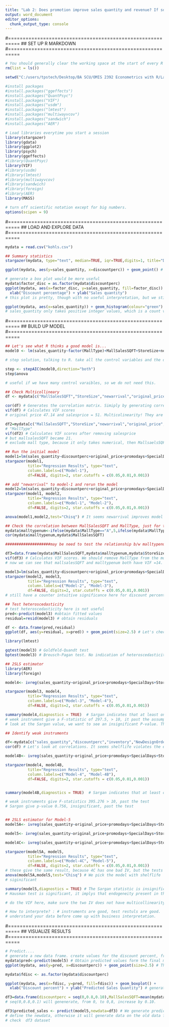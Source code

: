 ```yaml
---
title: "Lab 2: Does promotion improve sales quantity and revenue? If so, by how much?"
output: word_document
editor_options: 
  chunk_output_type: console
---
```

#==========================================================
## SET UP R MARKDOWN
#==========================================================
```r
# You should generally clear the working space at the start of every R session
rm(list = ls())

setwd("C:/users/tpstech/Desktop/BA SCU/OMIS 2392 Econometrics with R/Lab Sessions")

#install packages
#install.packages("ggeffects")
#install.packages("QuantPsyc")
#install.packages("VIF")
#install.packages("usdm")
#install.packages("lmtest")
#install.packages("multiwayvcov")
#install.packages("sandwich")
#install.packages("AER")

# Load libraries everytime you start a session
library(stargazer)
library(gdata)
library(ggplot2)
library(psych) 
library(ggeffects)
#library(QuantPsyc)
library(VIF)
#library(usdm)
#library(lmtest)
#library(multiwayvcov)
#library(sandwich)
#library(foreign)
#library(AER)
library(MASS)

# turn off scientific notation except for big numbers. 
options(scipen = 9)
```
#==========================================================
## LOAD AND EXPLORE DATA
#==========================================================
```r
mydata = read.csv("kohls.csv")

## Summary statistics
stargazer(mydata, type="text", median=TRUE, iqr=TRUE,digits=1, title="Descriptive Statistics")  

ggplot(mydata, aes(y=sales_quantity, x=discountperc)) + geom_point() # we can use the raw variable

# generate a box plot would be more useful 
mydata$factor_disc = as.factor(mydata$discountperc)
ggplot(mydata, aes(x=factor_disc, y=sales_quantity, fill=factor_disc)) + geom_boxplot() + 
  xlab("Discount percentage") + ylab("Sales quantity") 
# this plot is pretty, though with no useful interpretation, but we still include this because this provide additional confidence to prove to your audience. 

ggplot(mydata, aes(x=sales_quantity)) + geom_histogram(colour="green") # we can use the raw variable
# sales_quantity only takes positive integer values, which is a count varaible. but the data is normal distributed, which does not need to take the log transformation. 
```
#==========================================================
## BUILD UP MODEL
#==========================================================
```r
## Let's see what R thinks a good model is...
model0 <- lm(sales_quantity~factor(MallType)+MallSalesSQFT+StoreSize+newarrival+original_price+saleprice+discountperc+promodays+SpecialDays+shelflife+inventory+NewDesignOrders+CompetitorAvgDisc, data=mydata)

# step solution, talking to R. take all the control variables and the dependent variable, and tell me the correlations. R does it by removing a varaible and add it back and generates the chi-square for comparison. The R will give a final model with all the contraol variables that are correlated with the dependent variable. It doesn't mean it is a good model, but it is a clean start. 

step <- stepAIC(model0,direction="both")
step$anova

# useful if we have many control varaibles, so we do not need this. 

## Check Multicollineary
df <- mydata[c("MallSalesSQFT","StoreSize","newarrival","original_price","saleprice","discountperc","promodays","SpecialDays")]

cor(df) # Generates the correlation matrix. Simiply by generating correlation, >0.8 does not mean multicollinearity. They generate concerns, but still need VIF scores.  
vif(df) # Calculates VIF scores
# original price 47.14 and salesprice = 51. Multicolinearity! They are highly correlated. remove one. Remove sales Price. 

df2=mydata[c("MallSalesSQFT","StoreSize","newarrival","original_price","discountperc","promodays","SpecialDays")]
# "MallType"
vif(df2) # Calculates VIF scores after removing salesprice
# but mallsalesSQFT became 21. 
# exclude mall type, because it only takes numerical, then MallsaelsSQFT became 1. 

## Run the initial model
model1=lm(sales_quantity~discountperc+original_price+promodays+SpecialDays+MallSalesSQFT+StoreSize+factor(MallType),data=mydata)
stargazer(model1,  
          title="Regression Results", type="text", 
          column.labels=c("Model-1"),
          df=FALSE, digits=2, star.cutoffs = c(0.05,0.01,0.001)) 

## add "newarrival" to model-1 and rerun the model
model2=lm(sales_quantity~discountperc+original_price+promodays+SpecialDays+newarrival+MallSalesSQFT+StoreSize+factor(MallType),data=mydata)
stargazer(model1, model2, 
          title="Regression Results", type="text", 
          column.labels=c("Model-1", "Model-2"),
          df=FALSE, digits=2, star.cutoffs = c(0.05,0.01,0.001)) 

anova(model1,model2,test="Chisq") # It seems newarrival improves model fit, let's keep it in the model

## Check the correlation between MallSalesSQFT and MallType, just for the VIF purpose 
mydata$malltypenum<-ifelse(mydata$MallType=="A",5,ifelse(mydata$MallType=="B",4,ifelse(mydata$MallType=="C",3,ifelse(mydata$MallType=="D",2,1))))  # generate a new variable that includes all the factor variables into 1 variable. 
cor(mydata$malltypenum,mydata$MallSalesSQFT)

####################may be need to test the relationship b/w malltypenum and mallsalessqft! 

df3=data.frame(mydata$MallSalesSQFT,mydata$malltypenum,mydata$StoreSize,mydata$newarrival,mydata$original_price,mydata$discountperc,mydata$promodays,mydata$SpecialDays)
vif(df3) # Calculates VIF scores. We should remove MallType from the model
# now we can see that mallsalesSQFT and malltypenum both have VIF =14. have to remove one. remove the factor variable, because continuous variable always capture more information, a single continuous variable will be better. 

model3=lm(sales_quantity~discountperc+original_price+promodays+SpecialDays+newarrival+MallSalesSQFT+StoreSize,data=mydata)
stargazer(model2, model3, 
          title="Regression Results", type="text", 
          column.labels=c("Model-2", "Model-3"),
          df=FALSE, digits=2, star.cutoffs = c(0.05,0.01,0.001)) 
# still have a counter intuitive significance here for discount percentage. 

## Test heteroscedasticity
# test heteroscedasticity here is not useful 
pred<-predict(model3) #obtain fitted values
residual=resid(model3) # obtain residuals

df <- data.frame(pred,residual)
ggplot(df, aes(y=residual, x=pred)) + geom_point(size=2.5) # Let's check heteroscedasticity visually first. Do we observe heteroscedasticity?

library(lmtest)

gqtest(model3) # Goldfeld-Quandt test
bptest(model3) # Breusch-Pagan test. No indication of heteroscedasticity

## 2SLS estimator
library(AER)
library(foreign)

model4<- ivreg(sales_quantity~original_price+promodays+SpecialDays+StoreSize+MallSalesSQFT+newarrival+discountperc|inventory+NewDesignOrders+CompetitorAvgDisc+shelflife+original_price+promodays+SpecialDays+StoreSize+MallSalesSQFT+newarrival, data=mydata)  # gives 2SLS estimator

stargazer(model3, model4, 
          title="Regression Results", type="text", 
          column.labels=c("Model-3", "Model-4"),
          df=FALSE, digits=2, star.cutoffs = c(0.05,0.01,0.001)) 

summary(model4,diagnostics = TRUE)  # Sargan indicates that at least one instrument is not exogeonus
# week instrument give a F-statistic of 297.5, > 10, it past the assumption of relevant assumption.
# look at the Sargan value, we want to see an insignificant P-value. This Sargan test give significant P-value, hensce at least one instrument does not meat the exogeonus assumption. 

## Identify weak instruments

df<-mydata[c("sales_quantity","discountperc","inventory","NewDesignOrders","CompetitorAvgDisc","shelflife")]
cor(df) # Let's look at correlations. It seems shelflife violates the exogeneity assumption. It is highly correlated with the dependent variable

model4B<- ivreg(sales_quantity~original_price+promodays+SpecialDays+StoreSize+MallSalesSQFT+newarrival+discountperc|inventory+NewDesignOrders+CompetitorAvgDisc+original_price+promodays+SpecialDays+StoreSize+MallSalesSQFT+newarrival, data=mydata)  # gives 2SLS estimator

stargazer(model4, model4B, 
          title="Regression Results", type="text", 
          column.labels=c("Model-4", "Model-4B"),
          df=FALSE, digits=2, star.cutoffs = c(0.05,0.01,0.001)) 


summary(model4B,diagnostics = TRUE)  # Sargan indicates that at least one instrument is not exogeonus

# weak instruments give F-statistics 395.276 > 10, past the test
# Sargon give p-value 0.756, insignificant, past the test


## 2SLS estimator for Model-5
model5A<- ivreg(sales_quantity~original_price+promodays+SpecialDays+StoreSize+MallSalesSQFT+newarrival+discountperc|inventory+NewDesignOrders+original_price+promodays+SpecialDays+StoreSize+MallSalesSQFT+newarrival, data=mydata)  # model with 2 instruments (without shelflife)

model5<- ivreg(sales_quantity~original_price+promodays+SpecialDays+StoreSize+MallSalesSQFT+newarrival+shelflife+discountperc|inventory+NewDesignOrders+original_price+promodays+SpecialDays+StoreSize+MallSalesSQFT+newarrival+shelflife, data=mydata)  # we can add shelflife to the main model

model4C<- ivreg(sales_quantity~original_price+promodays+SpecialDays+StoreSize+MallSalesSQFT+newarrival+shelflife+discountperc|inventory+NewDesignOrders+CompetitorAvgDisc+original_price+promodays+SpecialDays+StoreSize+shelflife+MallSalesSQFT+newarrival, data=mydata)  # with shelf-life, and 3 IV

stargazer(model5A, model5, 
          title="Regression Results", type="text", 
          column.labels=c("Model-4C", "Model-5"),
          df=FALSE, digits=2, star.cutoffs = c(0.05,0.01,0.001)) 
# these give the same result, because 4C has one bad IV, but the tests did not catch, so the impact is neglegible. 
anova(model5A,model5,test="Chisq") # We pick the model with shelflife
# siginificant 

summary(model5,diagnostics = TRUE) # The Sargan statistic is insignificant. The Weak instrument is significant. Together, they imply that our instruments are good. Since Hausman test is significant, we choose the 2SLS model over the OLS model.
# Hausman test is significant, it implys that endogeneity present in the OLS model, use 2SLS. 

# do the VIF here, make sure the two IV does not have multicollinearity. 

# How to interprete? : # instruments are good, test restuls are good. 
# understand your data before come up with business interpretation. 
```

#==========================================================
## VISUALIZE RESULTS
#==========================================================
```r
# Predict....
# generate a new data frame. create values for the discount percent, from 0 to 0.8, increase this obs by 0.1 unit. will end up with 9 observations. for other variables, set them to a constant value. The most logic constant value is the avg.  
mydata$pred<-predict(model5) # Obtain predicted values form the final model
ggplot(mydata, aes(y=pred, x=discountperc)) + geom_point(size=2.5) # This is not a good plot as discountperc is a discrete variable

mydata$fdisc <- as.factor(mydata$discountperc)

ggplot(mydata, aes(x=fdisc, y=pred, fill=fdisc)) + geom_boxplot() + 
  xlab("Discount percent") + ylab("Predicted Sales Quantity") # generates boxplot

df3=data.frame(discountperc = seq(0,0.8,0.10),MallSalesSQFT=mean(mydata$MallSalesSQFT),StoreSize=mean(mydata$StoreSize),newarrival=mean(mydata$newarrival),original_price=mean(mydata$original_price),promodays=mean(mydata$promodays),SpecialDays=mean(mydata$SpecialDays),shelflife=mean(mydata$shelflife),inventory=mean(mydata$inventory),NewDesignOrders=mean(mydata$NewDesignOrders)) # We generate a new dataframe with all variables set at their means except the variable discountperc. 
# seq(0,0.8,0.1) will genenerate, from 0, to 0,8, increase by 0.10. 

df3$predicted_sales <- predict(model5,newdata=df3) # We generate predicted values for the new dataset
# define the newdata, otherwise it will generate data on the old data frame. 
# check  df3 dataset 



```

